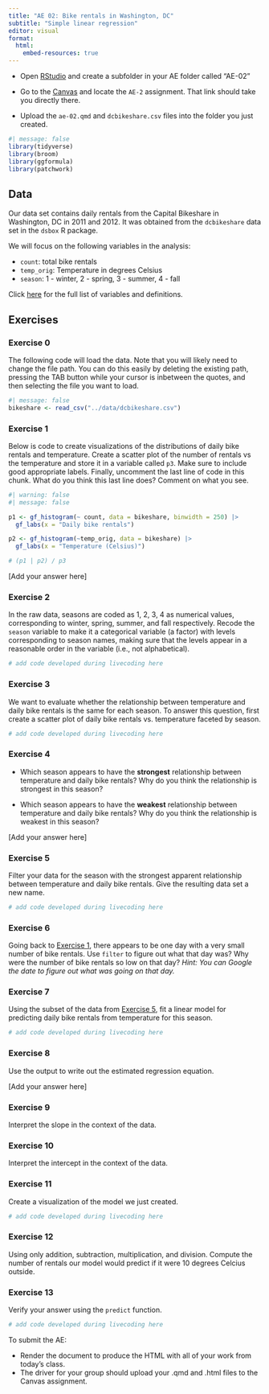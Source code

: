 ---
title: "AE 02: Bike rentals in Washington, DC"
subtitle: "Simple linear regression"
editor: visual
format:
  html:
    embed-resources: true
---

::: callout-important
-   Open [RStudio](https://rstudio.collegeofidaho.edu/) and create a subfolder in your AE folder called "AE-02"

-   Go to the [Canvas](https://cofi.instructure.com/courses/17093/assignments/202853) and locate the `AE-2` assignment. That link should take you directly there.

-   Upload the `ae-02.qmd` and `dcbikeshare.csv` files into the folder you just created.
:::

```{r load-packages}
#| message: false
library(tidyverse)
library(broom)
library(ggformula)
library(patchwork)
```

## Data

Our data set contains daily rentals from the Capital Bikeshare in Washington, DC in 2011 and 2012. It was obtained from the `dcbikeshare` data set in the `dsbox` R package.

We will focus on the following variables in the analysis:

-   `count`: total bike rentals
-   `temp_orig`: Temperature in degrees Celsius
-   `season`: 1 - winter, 2 - spring, 3 - summer, 4 - fall

Click [here](https://tidyverse.github.io/dsbox/reference/dcbikeshare.html) for the full list of variables and definitions.

## Exercises

### Exercise 0

The following code will load the data. Note that you will likely need to change the file path. You can do this easily by deleting the existing path, pressing the TAB button while your cursor is inbetween the quotes, and then selecting the file you want to load.

```{r load-data}
#| message: false
bikeshare <- read_csv("../data/dcbikeshare.csv")
```

### Exercise 1

Below is code to create visualizations of the distributions of daily bike rentals and temperature. Create a scatter plot of the number of rentals vs the temperature and store it in a variable called `p3`. Make sure to include good appropriate labels. Finally, uncomment the last line of code in this chunk. What do you think this last line does? Comment on what you see.

```{r bike-temp-viz}
#| warning: false
#| message: false

p1 <- gf_histogram(~ count, data = bikeshare, binwidth = 250) |> 
  gf_labs(x = "Daily bike rentals")

p2 <- gf_histogram(~temp_orig, data = bikeshare) |>  
  gf_labs(x = "Temperature (Celsius)")

# (p1 | p2) / p3
```

\[Add your answer here\]

### Exercise 2

In the raw data, seasons are coded as 1, 2, 3, 4 as numerical values, corresponding to winter, spring, summer, and fall respectively. Recode the `season` variable to make it a categorical variable (a factor) with levels corresponding to season names, making sure that the levels appear in a reasonable order in the variable (i.e., not alphabetical).

```{r recode-season}
# add code developed during livecoding here
```

### Exercise 3

We want to evaluate whether the relationship between temperature and daily bike rentals is the same for each season. To answer this question, first create a scatter plot of daily bike rentals vs. temperature faceted by season.

```{r add-chunk-label-2}
# add code developed during livecoding here
```

### Exercise 4

-   Which season appears to have the **strongest** relationship between temperature and daily bike rentals? Why do you think the relationship is strongest in this season?

-   Which season appears to have the **weakest** relationship between temperature and daily bike rentals? Why do you think the relationship is weakest in this season?

\[Add your answer here\]

### Exercise 5

Filter your data for the season with the strongest apparent relationship between temperature and daily bike rentals. Give the resulting data set a new name.

```{r add-chunk-label-3}
# add code developed during livecoding here
```

### Exercise 6

Going back to [Exercise 1], there appears to be one day with a very small number of bike rentals. Use `filter` to figure out what that day was? Why were the number of bike rentals so low on that day? *Hint: You can Google the date to figure out what was going on that day.*

### Exercise 7

Using the subset of the data from [Exercise 5], fit a linear model for predicting daily bike rentals from temperature for this season.

```{r add-chunk-label-4}
# add code developed during livecoding here
```

### Exercise 8

Use the output to write out the estimated regression equation.

\[Add your answer here\]

### Exercise 9

Interpret the slope in the context of the data.

### Exercise 10

Interpret the intercept in the context of the data.

### Exercise 11

Create a visualization of the model we just created.

```{r add-chunk-label-5}
# add code developed during livecoding here
```

### Exercise 12

Using only addition, subtraction, multiplication, and division. Compute the number of rentals our model would predict if it were 10 degrees Celcius outside.

### Exercise 13

Verify your answer using the `predict` function.

```{r add-chunk-label-6}
# add code developed during livecoding here
```

::: callout-important
To submit the AE:

-   Render the document to produce the HTML with all of your work from today's class.
-   The driver for your group should upload your .qmd and .html files to the Canvas assignment.
:::

